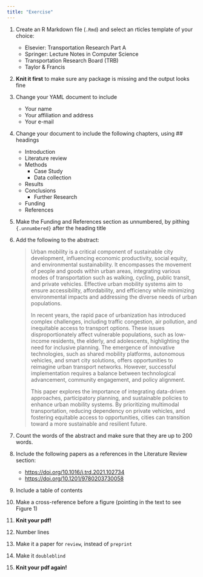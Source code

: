 ```yaml
---
title: "Exercise"
---
```


1.  Create an R Markdown file (`.Rmd`) and select an rticles template of your choice:

    -   Elsevier: Transportation Research Part A
    -   Springer: Lecture Notes in Computer Science
    -   Transportation Research Board (TRB)
    -   Taylor & Francis

2.  **Knit it first** to make sure any package is missing and the output looks fine

3.  Change your YAML document to include

    -   Your name
    -   Your affiliation and address
    -   Your e-mail

4.  Change your document to include the following chapters, using \## headings

    -   Introduction
    -   Literature review
    -   Methods
        -   Case Study
        -   Data collection
    -   Results
    -   Conclusions
        -   Further Research
    -   Funding
    -   References

5.  Make the Funding and References section as unnumbered, by pithing `{.unnumbered}` after the heading title

6.  Add the following to the abstract:

    > Urban mobility is a critical component of sustainable city development, influencing economic productivity, social equity, and environmental sustainability.
    > It encompasses the movement of people and goods within urban areas, integrating various modes of transportation such as walking, cycling, public transit, and private vehicles.
    > Effective urban mobility systems aim to ensure accessibility, affordability, and efficiency while minimizing environmental impacts and addressing the diverse needs of urban populations.
    >
    > In recent years, the rapid pace of urbanization has introduced complex challenges, including traffic congestion, air pollution, and inequitable access to transport options.
    > These issues disproportionately affect vulnerable populations, such as low-income residents, the elderly, and adolescents, highlighting the need for inclusive planning.
    > The emergence of innovative technologies, such as shared mobility platforms, autonomous vehicles, and smart city solutions, offers opportunities to reimagine urban transport networks.
    > However, successful implementation requires a balance between technological advancement, community engagement, and policy alignment.
    >
    > This paper explores the importance of integrating data-driven approaches, participatory planning, and sustainable policies to enhance urban mobility systems.
    > By prioritizing multimodal transportation, reducing dependency on private vehicles, and fostering equitable access to opportunities, cities can transition toward a more sustainable and resilient future.

7.  Count the words of the abstract and make sure that they are up to 200 words.

8.  Include the following papers as a references in the Literature Review section:

    -   <https://doi.org/10.1016/j.trd.2021.102734>
    -   <https://doi.org/10.1201/9780203730058>

9.  Include a table of contents

10. Make a cross-reference before a figure (pointing in the text to see Figure 1)

11. **Knit your pdf!**

12. Number lines

13. Make it a paper for `review`, instead of `preprint`

14. Make it `doubleblind`

15. **Knit your pdf again!**

